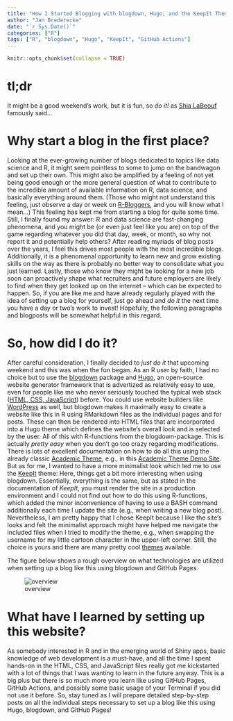 ```yaml
---
title: "How I Started Blogging with blogdown, Hugo, and the KeepIt Theme (overview)"
author: "Jan Brederecke"
date: "`r Sys.Date()`"
categories: ["R"]
tags: ["R", "blogdown", "Hugo", "KeepIt", "GitHub Actions"]
---
```


```r
knitr::opts_chunk$set(collapse = TRUE)
```
# tl;dr
It might be a good weekend's work, but it is fun, so *do it!* as
[Shia LaBeouf](https://www.youtube.com/watch?v=ZXsQAXx_ao0/) famously said...

# Why start a blog in the first place?
Looking at the ever-growing number of blogs dedicated to topics like data
science and R, it might seem pointless to some to jump on the bandwagon and set
up their own. This might also be amplified by a feeling of not yet being
good enough or the more general question of what to contribute to the incredible
amount of available information on R, data science, and basically everything
around them. (Those who might not understand this feeling, just observe a day or
week on [R-Bloggers](https://r-bloggers.com/), and you will know what
I mean…)
This feeling has kept me from starting a blog for quite some time. Still, I
finally found my answer: R and data science are fast-changing phenomena, and you
might be (or even just feel like you are) on top of the game regarding whatever
you did that day, week, or month, so why not report it and potentially help
others? After reading myriads of blog posts over the years, I feel this drives
most people with the most incredible blogs. Additionally, it is a
phenomenal opportunity to learn new and grow existing skills on the way as
there is probably no better way to consolidate what you just learned. Lastly,
those who know they might be looking for a new job soon can proactively shape
what recruiters and future employers are likely to find when they get looked up
on the internet – which can be expected to happen. So, if you are like me and
have already regularly played with the idea of setting up a blog for yourself,
just go ahead and *do it* the next time you have a day or two’s work to invest!
Hopefully, the following paragraphs and blogposts will be somewhat helpful in
this regard.

# So, how did I do it?
After careful consideration, I finally decided to *just do it* that upcoming
weekend and this was when the fun began. As an R user by faith, I had no choice
but to use the [blogdown]( https://github.com/rstudio/blogdown/) package and
[Hugo]( https://gohugo.io/), an open-source website generator framework that is
advertized as relatively easy to use, even for people like me who never
seriously touched the typical web stack
([HTML, CSS, JavaScript](https://developer.mozilla.org/en-US/docs/Learn/))
before. You could use website builders like
[WordPress]( https://wordpress.com/en/) as well, but blogdown makes it maximally
easy to create a website like this in R using RMarkdown files as the individual
pages and for posts.
These can then be rendered into HTML files that are incorporated into a Hugo
theme which defines the website's overall look and is selected by the user.
All of this with R-functions from the blogdown-package.
This is actually *pretty easy* when you don’t go too crazy regarding
modifications.
There is lots of excellent documentation on how to do all this using the already
classic [Academic Theme]( https://github.com/wowchemy/starter-hugo-academic/),
e.g., in this [Academic Theme Demo Site]( https://academic-demo.netlify.app/).
But as for me, I wanted to have a more minimalist look which led me to use the
[KeepIt](https://themes.gohugo.io/themes/keepit/) theme: Here, things get a
bit more interesting when using blogdown. Essentially, everything is the same, but
as stated in the documentation of *KeepIt*, you must render the site in a
production environment and I could not find out how to do this using R-functions, which
added the minor inconvenience of having to use a BASH command additionally
each time I update the site (e.g., when writing a new blog post).
Nevertheless, I am pretty happy that I chose KeepIt because I like the site’s
looks and felt the minimalist approach might have helped me navigate the included
files when I tried to modify the theme, e.g., when swapping the username for my
little cartoon character in the upper-left corner. Still, the choice is yours and
there are many pretty cool [themes](https://themes.gohugo.io/) available.

The figure below shows a rough overview on what technologies are utilized when
setting up a blog like this using blogdown and GitHub Pages.

![overview](overview.jpeg)

# What have I learned by setting up this website?
As somebody interested in R and in the emerging world of Shiny apps, basic
knowledge of web development is a must-have, and all the time I spent hands-on
in the HTML, CSS, and JavaScript files really got me kickstarted with a lot of
things that I was wanting to learn in the future anyway.
This is a big plus but there is so much more you learn like using GitHub
Pages, GitHub Actions, and possibly some basic usage of your Terminal if you did
not use it before. So, stay tuned as I will prepare detailed step-by-step posts
on all the individual steps necessary to set up a blog like this using Hugo,
blogdown, and GitHub Pages! 
